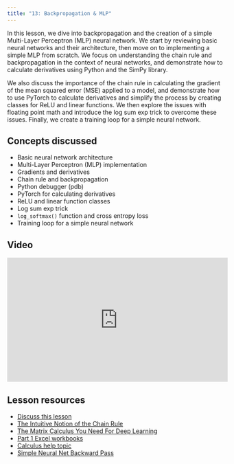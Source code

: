 ```yaml
---
title: "13: Backpropagation & MLP"
---
```


In this lesson, we dive into backpropagation and the creation of a simple Multi-Layer Perceptron (MLP) neural network. We start by reviewing basic neural networks and their architecture, then move on to implementing a simple MLP from scratch. We focus on understanding the chain rule and backpropagation in the context of neural networks, and demonstrate how to calculate derivatives using Python and the SimPy library.

We also discuss the importance of the chain rule in calculating the gradient of the mean squared error (MSE) applied to a model, and demonstrate how to use PyTorch to calculate derivatives and simplify the process by creating classes for ReLU and linear functions. We then explore the issues with floating point math and introduce the log sum exp trick to overcome these issues. Finally, we create a training loop for a simple neural network.

## Concepts discussed

- Basic neural network architecture
- Multi-Layer Perceptron (MLP) implementation
- Gradients and derivatives
- Chain rule and backpropagation
- Python debugger (pdb)
- PyTorch for calculating derivatives
- ReLU and linear function classes
- Log sum exp trick
- `log_softmax()` function and cross entropy loss
- Training loop for a simple neural network

## Video

<iframe width="514" height="289" src="https://www.youtube-nocookie.com/embed/vGdB4eI4KBs?modestbranding=1" title="fast.ai lesson 13" frameborder="0" allow="accelerometer; clipboard-write; encrypted-media; gyroscope; picture-in-picture" allowfullscreen></iframe>

## Lesson resources

- [Discuss this lesson](https://forums.fast.ai/t/lesson-13-official-topic/101876)
- [The Intuitive Notion of the Chain Rule](https://webspace.ship.edu/msrenault/geogebracalculus/derivative_intuitive_chain_rule.html)
- [The Matrix Calculus You Need For Deep Learning](https://explained.ai/matrix-calculus/)
- [Part 1 Excel workbooks](https://github.com/fastai/course22/tree/master/xl)
- [Calculus help topic](https://forums.fast.ai/t/calculus-help-topic/102020)
- [Simple Neural Net Backward Pass](https://nasheqlbrm.github.io/blog/posts/2021-11-13-backward-pass.html)

